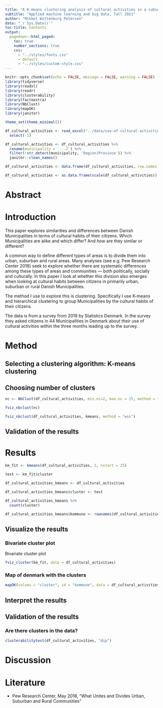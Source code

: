 ```yaml
---
title: "A K-means clustering analysis of cultural activities in a subset of Danish Municipalities"
subtitle: "Applied machine learning and big data, fall 2021"
author: "Mikkel Wittenburg Petersen"
date: "`r Sys.Date()`"
toc-title: Contents
output:
  pagedown::html_paged:
    toc: true
    number_sections: true
    css:
      - "../styles/fonts.css"
      - default
      - "../styles/custom-style.css"
---
```


```r
knitr::opts_chunk$set(echo = FALSE, message = FALSE, warning = FALSE)
library(tidyverse)
library(readxl)
library(readr)
library(clusterability)
library(factoextra)
library(NbClust)
library(mapDK)
library(janitor)

theme_set(theme_minimal())
```

```r

df_cultural_activities <- read_excel("../data/use-of-cultural-activities-dk-2019.xlsx", skip = 2) %>%
  select(-1)

```

```r

df_cultural_activities <- df_cultural_activities %>%
  rename(municipality = `...2`) %>%
  filter(!str_detect(municipality, 'Region|Province')) %>%
  janitor::clean_names()

df_cultural_activities <- data.frame(df_cultural_activities, row.names = 1)

df_cultural_activities <- as.data.frame(scale(df_cultural_activities))

```

# Abstract

# Introduction

This paper explores similarities and differences between Danish Municipalities in terms of cultural 
habits of their citizens. Which Municipalities are alike and which differ? And *how* are they similar or different? 

A common way to define different types of areas is to divide them into urban, suburban and
rural areas. Many analyses (see e.g. Pew Research Center 2018) seek to explore whether there are systematic differences among these types of areas and communities — both politically, socially and culturally. In this paper I look at whether this division also emerges when looking at cultural
habits between citizens in primarily urban, suburban or rural Danish Municipalities.

The method I use to explore this is clustering. Specifically I use K-means and hierarchical
clustering to group Municipalities by the cultural habits of their citizens.

The data is from a survey from 2019 by Statistics Denmark. In the survey they asked citizens in 44
Municipalities in Denmark about their use of cultural activities within the three months leading up to the survey. 

# Method

## Selecting a clustering algorithm: K-means clustering
## Choosing number of clusters

```r

nc <- NbClust(df_cultural_activities, min.nc=2, max.nc = 15, method = "kmeans")

fviz_nbclust(nc)

fviz_nbclust(df_cultural_activities, kmeans, method = "wss")


```


## Validation of the results

# Results

```r

km_fit <- kmeans(df_cultural_activities, 3, nstart = 25)

test <- km_fit$cluster

df_cultural_activities_kmeans <- df_cultural_activities

df_cultural_activities_kmeans$cluster <- test

df_cultural_activities_kmeans %>%
  count(cluster)

df_cultural_activities_kmeans$kommune <- rownames(df_cultural_activities)  


```



## Visualize the results


### Bivariate cluster plot

Bivariate cluster plot
```r

fviz_cluster(km_fit, data = df_cultural_activities)

```


### Map of denmark with the clusters

```r

mapDK(values = "cluster", id = "kommune", data = df_cultural_activities_kmeans)

```


## Interpret the results
## Validation of the results

### Are there clusters in the data?
```r

clusterabilitytest(df_cultural_activities, "dip")

```


# Discussion

# Literature

- Pew Research Center, May 2018, “What Unites and Divides Urban, Suburban and Rural Communities”
